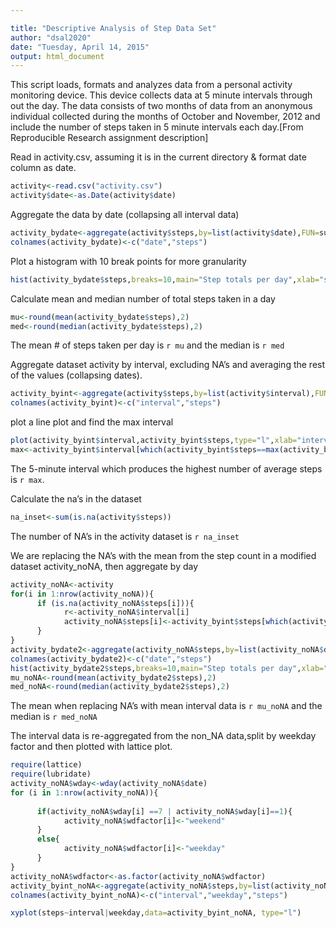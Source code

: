 ```yaml
---

title: "Descriptive Analysis of Step Data Set"
author: "dsal2020"
date: "Tuesday, April 14, 2015"
output: html_document
---
```


This script loads, formats and analyzes data from a personal activity monitoring device. This device collects data at 5 minute intervals through out the day. The data consists of two months of data from an anonymous individual collected during the months of October and November, 2012 and include the number of steps taken in 5 minute intervals each day.[From Reproducible Research assignment description]


Read in activity.csv, assuming it is in the current directory & format date column as date. 

```r
activity<-read.csv("activity.csv")
activity$date<-as.Date(activity$date)

```

Aggregate the data by date (collapsing all interval data) 
```r
activity_bydate<-aggregate(activity$steps,by=list(activity$date),FUN=sum,na.rm=TRUE)
colnames(activity_bydate)<-c("date","steps")
```

Plot a histogram with 10 break points for more granularity
```r
hist(activity_bydate$steps,breaks=10,main="Step totals per day",xlab="steps")
```

Calculate mean and median number of total steps taken in a day
```r
mu<-round(mean(activity_bydate$steps),2)
med<-round(median(activity_bydate$steps),2)
```
The mean # of steps taken per day is `r mu` and the median is `r med`

Aggregate dataset activity by interval, excluding NA's and averaging the rest of the values (collapsing dates). 
```r
activity_byint<-aggregate(activity$steps,by=list(activity$interval),FUN=mean,na.rm=TRUE)
colnames(activity_byint)<-c("interval","steps")

```
plot a line plot and find the max interval
```r
plot(activity_byint$interval,activity_byint$steps,type="l",xlab="interval",ylab="steps",main="steps by interval")
max<-activity_byint$interval[which(activity_byint$steps==max(activity_byint$steps))]
```
The 5-minute interval which produces the highest number of average steps is `r max`. 

Calculate the na's in the dataset
```r
na_inset<-sum(is.na(activity$steps))
```
The number of NA's in the activity dataset is `r na_inset` 

We are replacing the NA's with the mean from the step count in a modified dataset activity_noNA, then aggregate by day
```r
activity_noNA<-activity
for(i in 1:nrow(activity_noNA)){
      if (is.na(activity_noNA$steps[i])){
            r<-activity_noNA$interval[i]
            activity_noNA$steps[i]<-activity_byint$steps[which(activity_byint$interval==r)]
      }
}
activity_bydate2<-aggregate(activity_noNA$steps,by=list(activity_noNA$date),FUN=sum,na.rm=TRUE)
colnames(activity_bydate2)<-c("date","steps")
hist(activity_bydate2$steps,breaks=10,main="Step totals per day",xlab="steps")
mu_noNA<-round(mean(activity_bydate2$steps),2)
med_noNA<-round(median(activity_bydate2$steps),2)
```
The mean when replacing NA's with mean interval data is `r mu_noNA` and the median is `r med_noNA`

The interval data is re-aggregated from the non_NA data,split by weekday factor and then plotted with lattice plot.


```r
require(lattice)
require(lubridate)
activity_noNA$wday<-wday(activity_noNA$date)
for (i in 1:nrow(activity_noNA)){
      
      if(activity_noNA$wday[i] ==7 | activity_noNA$wday[i]==1){
            activity_noNA$wdfactor[i]<-"weekend"
      }
      else{
            activity_noNA$wdfactor[i]<-"weekday"
      }
}
activity_noNA$wdfactor<-as.factor(activity_noNA$wdfactor)
activity_byint_noNA<-aggregate(activity_noNA$steps,by=list(activity_noNA$interval,activity_noNA$wdfactor),FUN=mean,na.rm=TRUE)
colnames(activity_byint_noNA)<-c("interval","weekday","steps")

xyplot(steps~interval|weekday,data=activity_byint_noNA, type="l")

```
